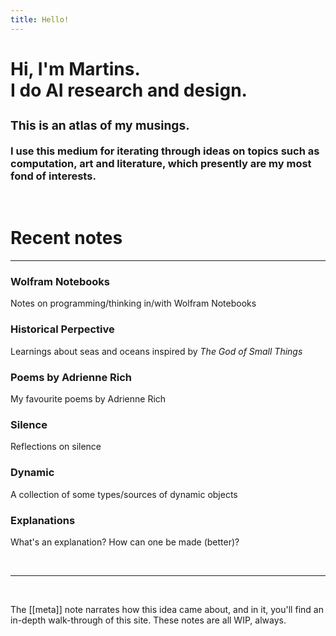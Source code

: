 ```yaml
---
title: Hello!
---
```



<div class="mt-5 p-8 bg-gradient-to-br from-gray-900 to-gray-950 rounded-2xl">
  <h1 class="text-gray-200 dark:text-gray-200">
    Hi, I'm <Link class="hover:text-gray-400" href="https://martinssamuel.com" target="_blank">Martins</Link>.<br/>I do AI research and design.
  </h1>

  <h3 class="text-gray-400 dark:text-gray-400">
    <span><h3 class="pt-2 font-semibold text-yellow-400 dark:text-yellow-400">
      This is an atlas of my musings.
    </h3></span>I use this medium for iterating through ideas on topics such as computation, art and literature, which presently are my most fond of interests.
  </h3>
</div>

<br/>

<div class="p-8 rounded-3xl bg-beige bg-opacity-50 dark:bg-gray-900 dark:bg-opacity-50">

  <h1 class="text-yellow-600 dark:text-yellow-500">
    Recent notes
  </h1>

  <hr class='border-beigeDarker dark:border-gray-800'/>

  <div class="-my-2 p-0 grid grid-cols-1 sm:grid-cols-2 gap-0">

  <div>
  <LinkToStacked class="no-underline" to='wolfram-notebooks' key='wolfram-notebooks'>
    <div class='p-4 pt-0 rounded-lg hover:bg-beigeDarker hover:bg-opacity-50 dark:hover:bg-gray-800 dark:hover:bg-opacity-50'>
      <h3 class="mt-0 pt-3 text-black">Wolfram Notebooks</h3>
      <p class="mt-1 mb-0 mb-0 text-sm text-black text-opacity-50 text-left">Notes on programming/thinking in/with Wolfram Notebooks</p>
    </div>
  </LinkToStacked>
  </div>

  <div>
  <LinkToStacked class="no-underline" to='historical-perspective' key='historical-perspective'>
    <div class='p-4 pt-0 rounded-lg hover:bg-beigeDarker hover:bg-opacity-50 dark:hover:bg-gray-800 dark:hover:bg-opacity-50'>
      <h3 class="mt-0 pt-3 text-black">Historical Perpective</h3>
      <p class="mt-1 mb-0 mb-0 text-sm text-black text-opacity-50 text-left">Learnings about seas and oceans inspired by <em>The God of Small Things</em></p>
    </div>
  </LinkToStacked>
  </div>

  <div>
  <LinkToStacked class="no-underline" to='poems-by-adrienne-rich' key='poems-by-adrienne-rich'>
    <div class='p-4 pt-0 rounded-lg hover:bg-beigeDarker hover:bg-opacity-50 dark:hover:bg-gray-800 dark:hover:bg-opacity-50'>
      <h3 class="mt-0 pt-3 text-black">Poems by Adrienne Rich</h3>
      <p class="mt-1 mb-0 text-sm  text-black text-opacity-50 text-left">My favourite poems by Adrienne Rich</p>
    </div>
  </LinkToStacked>
  </div>

  <div>
  <LinkToStacked class="no-underline" to='silence' key='silence'>
    <div class='p-4 pt-0 rounded-lg hover:bg-beigeDarker hover:bg-opacity-50 dark:hover:bg-gray-800 dark:hover:bg-opacity-50'>
      <h3 class="mt-0 pt-3 text-black">Silence</h3>
      <p class="mt-1 mb-0 text-sm  text-black text-opacity-50 text-left">Reflections on silence</p>
    </div>
  </LinkToStacked>
  </div>

  <div>
  <LinkToStacked class="no-underline" to='dynamic' key='dynamic'>
    <div class='p-4 pt-0 rounded-lg hover:bg-beigeDarker hover:bg-opacity-50 dark:hover:bg-gray-800 dark:hover:bg-opacity-50'>
      <h3 class="mt-0 pt-3 text-black">Dynamic</h3>
      <p class="mt-1 mb-0 text-sm  text-black text-opacity-50 text-left">A collection of some types/sources of dynamic objects</p>
    </div>
  </LinkToStacked>
  </div>

  <div>
  <LinkToStacked class="no-underline" to='explanations' key='explanations'>
    <div class='p-4 pt-0 rounded-lg hover:bg-beigeDarker hover:bg-opacity-50 dark:hover:bg-gray-800 dark:hover:bg-opacity-50'>
      <h3 class="mt-0 pt-3 text-black">Explanations</h3>
      <p class="mt-1 mb-0 text-sm  text-black text-opacity-50 text-left">What's an explanation? How can one be made (better)?</p>
    </div>
  </LinkToStacked>
  </div>

  </div>

</div>

<br/>

---

<br/>

The [[meta]] note narrates how this idea came about, and in it, you'll find an in-depth walk-through of this site. These notes are all WIP, always.

<br/>
